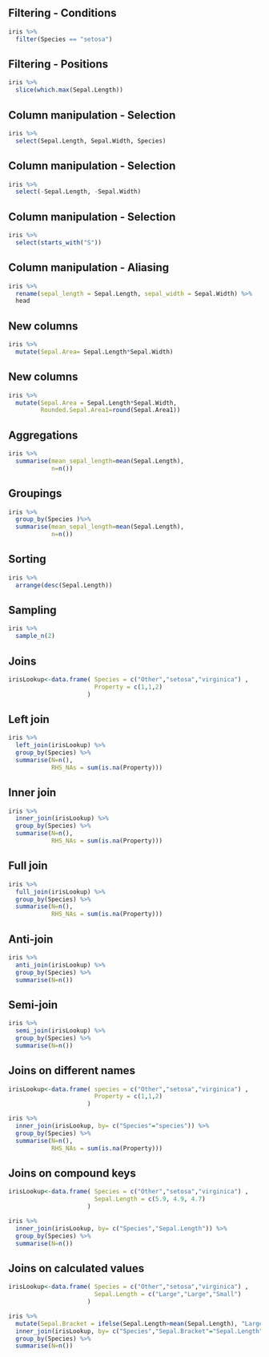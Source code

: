 

## Filtering - Conditions
```r
iris %>%
  filter(Species == "setosa")
```

## Filtering - Positions
```r
iris %>%
  slice(which.max(Sepal.Length)) 
```

## Column manipulation - Selection
```r
iris %>%
  select(Sepal.Length, Sepal.Width, Species)
```

## Column manipulation - Selection
```r
iris %>%
  select(-Sepal.Length, -Sepal.Width)
```

## Column manipulation - Selection
```r
iris %>%
  select(starts_with("S"))
```

## Column manipulation - Aliasing

```r
iris %>%
  rename(sepal_length = Sepal.Length, sepal_width = Sepal.Width) %>%
  head
```


## New columns

```r
iris %>%
  mutate(Sepal.Area= Sepal.Length*Sepal.Width)
```

## New columns

```r
iris %>%
  mutate(Sepal.Area = Sepal.Length*Sepal.Width,
         Rounded.Sepal.Area1=round(Sepal.Area1))
```

## Aggregations
```r
iris %>%
  summarise(mean_sepal_length=mean(Sepal.Length),
            n=n())
```

## Groupings
```r
iris %>%
  group_by(Species )%>%
  summarise(mean_sepal_length=mean(Sepal.Length),
            n=n())
```

## Sorting
```r
iris %>%
  arrange(desc(Sepal.Length))
```

## Sampling
```r
iris %>% 
  sample_n(2)
```

## Joins

```r
irisLookup<-data.frame( Species = c("Other","setosa","virginica") ,
                        Property = c(1,1,2)
                      )
```

## Left join
```r
iris %>%
  left_join(irisLookup) %>%
  group_by(Species) %>%
  summarise(N=n(),
            RHS_NAs = sum(is.na(Property)))
```

## Inner join
```r
iris %>%
  inner_join(irisLookup) %>%
  group_by(Species) %>%
  summarise(N=n(),
            RHS_NAs = sum(is.na(Property)))
```

## Full join
```r
iris %>%
  full_join(irisLookup) %>%
  group_by(Species) %>%
  summarise(N=n(),
            RHS_NAs = sum(is.na(Property)))
```

## Anti-join
```r
iris %>%
  anti_join(irisLookup) %>%
  group_by(Species) %>%
  summarise(N=n())
```

## Semi-join
```r
iris %>%
  semi_join(irisLookup) %>%
  group_by(Species) %>%
  summarise(N=n())
```

## Joins on different names
```r
irisLookup<-data.frame( species = c("Other","setosa","virginica") ,
                        Property = c(1,1,2)
                      )

iris %>%
  inner_join(irisLookup, by= c("Species"="species")) %>%
  group_by(Species) %>%
  summarise(N=n(),
            RHS_NAs = sum(is.na(Property)))
```

## Joins on compound keys
```r
irisLookup<-data.frame( Species = c("Other","setosa","virginica") ,
                        Sepal.Length = c(5.9, 4.9, 4.7)
                      )

iris %>%
  inner_join(irisLookup, by= c("Species","Sepal.Length")) %>%
  group_by(Species) %>%
  summarise(N=n())
```

## Joins on calculated values
```r
irisLookup<-data.frame( Species = c("Other","setosa","virginica") ,
                        Sepal.Length = c("Large","Large","Small")
                      )

iris %>%
  mutate(Sepal.Bracket = ifelse(Sepal.Length>mean(Sepal.Length), "Large", "Small")) %>%
  inner_join(irisLookup, by= c("Species","Sepal.Bracket"="Sepal.Length")) %>%
  group_by(Species) %>%
  summarise(N=n())
```
